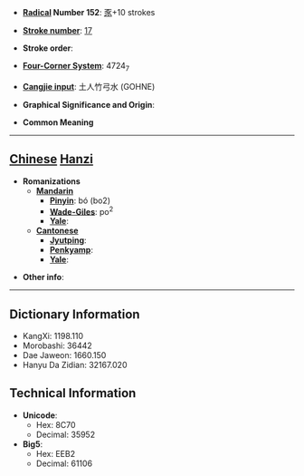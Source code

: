 * '''[[Wiktionary:Chinese radical index| Radical]] Number 152''': [[Wiktionary:Chinese radical index 豕|豕]]+10 strokes

* '''[[Wiktionary:Chinese total strokes index|Stroke number]]''': [[Wiktionary:Chinese total strokes index 17|17]]

* '''Stroke order''': 

* '''[[Wiktionary:Chinese four corner index|Four-Corner System]]''': 4724<sub>7</sub>

* '''[[Wiktionary:Chinese Cangjie index|Cangjie input]]''': 土人竹弓水 (GOHNE)

* '''Graphical Significance and Origin''': 

* '''Common Meaning'''

----

== [[Chinese]] [[Hanzi]] ==

* '''Romanizations'''
** '''[[Mandarin]]'''
*** '''[[Pinyin]]''': bó (bo2)
*** '''[[Wade-Giles]]''': po<sup>2</sup>
*** '''[[Yale]]''': 
** '''[[Cantonese]]'''
*** '''[[Jyutping]]''':
*** '''[[Penkyamp]]''': 
*** '''[[Yale]]''': 

* '''Other info''': 

----

== Dictionary Information ==

* KangXi: 1198.110
* Morobashi: 36442
* Dae Jaweon: 1660.150
* Hanyu Da Zidian: 32167.020

== Technical Information ==

* '''Unicode''':
** Hex: 8C70
** Decimal: 35952
* '''Big5''':
** Hex: EEB2
** Decimal: 61106